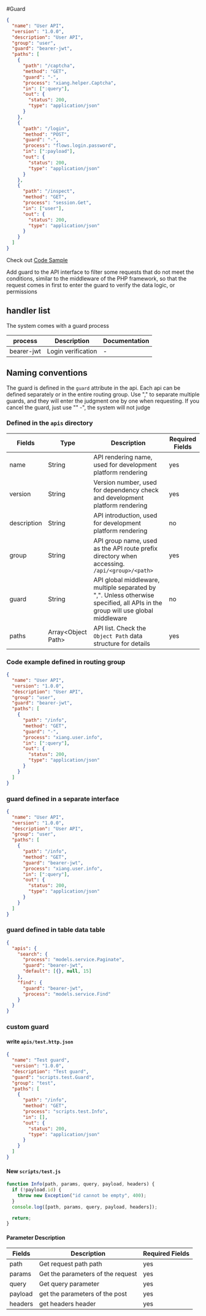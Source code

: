 #Guard

<Detail title="View source code">

```json
{
  "name": "User API",
  "version": "1.0.0",
  "description": "User API",
  "group": "user",
  "guard": "bearer-jwt",
  "paths": [
    {
      "path": "/captcha",
      "method": "GET",
      "guard": "-",
      "process": "xiang.helper.Captcha",
      "in": [":query"],
      "out": {
        "status": 200,
        "type": "application/json"
      }
    },
    {
      "path": "/login",
      "method": "POST",
      "guard": "-",
      "process": "flows.login.password",
      "in": [":payload"],
      "out": {
        "status": 200,
        "type": "application/json"
      }
    },
    {
      "path": "/inspect",
      "method": "GET",
      "process": "session.Get",
      "in": ["user"],
      "out": {
        "status": 200,
        "type": "application/json"
      }
    }
  ]
}
```

</Detail>

Check out [Code Sample](https://github.com/YaoApp/demo-crm/blob/master/apis/user.http.json)

Add guard to the API interface to filter some requests that do not meet the conditions, similar to the middleware of the PHP framework, so that the request comes in first to enter the guard to verify the data logic, or permissions

## handler list

The system comes with a guard process

| process    | Description        | Documentation |
| ---------- | ------------------ | ------------- |
| bearer-jwt | Login verification | -             |

## Naming conventions

The guard is defined in the `guard` attribute in the api. Each api can be defined separately or in the entire routing group. Use "," to separate multiple guards, and they will enter the judgment one by one when requesting. If you cancel the guard, just use "" -", the system will not judge

### Defined in the `apis` directory

| Fields      | Type                 | Description                                                                                                                    | Required Fields |
| ----------- | -------------------- | ------------------------------------------------------------------------------------------------------------------------------ | --------------- |
| name        | String               | API rendering name, used for development platform rendering                                                                    | yes             |
| version     | String               | Version number, used for dependency check and development platform rendering                                                   | yes             |
| description | String               | API introduction, used for development platform rendering                                                                      | no              |
| group       | String               | API group name, used as the API route prefix directory when accessing. `/api/<group>/<path>`                                   | yes             |
| guard       | String               | API global middleware, multiple separated by ",". Unless otherwise specified, all APIs in the group will use global middleware | no              |
| paths       | Array\<Object Path\> | API list. Check the `Object Path` data structure for details                                                                   | yes             |

### Code example defined in routing group

```json
{
  "name": "User API",
  "version": "1.0.0",
  "description": "User API",
  "group": "user",
  "guard": "bearer-jwt",
  "paths": [
    {
      "path": "/info",
      "method": "GET",
      "guard": "-",
      "process": "xiang.user.info",
      "in": [":query"],
      "out": {
        "status": 200,
        "type": "application/json"
      }
    }
  ]
}
```

### guard defined in a separate interface

```json
{
  "name": "User API",
  "version": "1.0.0",
  "description": "User API",
  "group": "user",
  "paths": [
    {
      "path": "/info",
      "method": "GET",
      "guard": "bearer-jwt",
      "process": "xiang.user.info",
      "in": [":query"],
      "out": {
        "status": 200,
        "type": "application/json"
      }
    }
  ]
}
```

### guard defined in table data table

```json
{
  "apis": {
    "search": {
      "process": "models.service.Paginate",
      "guard": "bearer-jwt",
      "default": [{}, null, 15]
    },
    "find": {
      "guard": "bearer-jwt",
      "process": "models.service.Find"
    }
  }
}
```

### custom guard

#### write `apis/test.http.json`

```json
{
  "name": "Test guard",
  "version": "1.0.0",
  "description": "Test guard",
  "guard": "scripts.test.Guard",
  "group": "test",
  "paths": [
    {
      "path": "/info",
      "method": "GET",
      "process": "scripts.test.Info",
      "in": [],
      "out": {
        "status": 200,
        "type": "application/json"
      }
    }
  ]
}
```

#### New `scripts/test.js`

```javascript
function Info(path, params, query, payload, headers) {
  if (!payload.id) {
    throw new Exception("id cannot be empty", 400);
  }
  console.log([path, params, query, payload, headers]);

  return;
}
```

#### Parameter Description

| Fields  | Description                       | Required Fields |
| ------- | --------------------------------- | --------------- |
| path    | Get request path path             | yes             |
| params  | Get the parameters of the request | yes             |
| query   | Get query parameter               | yes             |
| payload | get the parameters of the post    | yes             |
| headers | get headers header                | yes             |

<Div style={{ display: "flex", justifyContent: "space-between" }}>
  <Link type="prev" title="API" link="Manual/Widgets/API"></Link>
  <Link type="next" title="Table" link="Manual/Widgets/Flow"></Link>
</Div>
